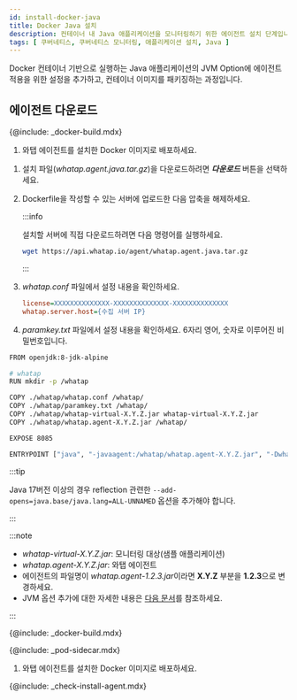 ```yaml
---
id: install-docker-java
title: Docker Java 설치
description: 컨테이너 내 Java 애플리케이션을 모니터링하기 위한 에이전트 설치 단계입니다.
tags: [ 쿠버네티스, 쿠버네티스 모니터링, 애플리케이션 설치, Java ]
---
```



Docker 컨테이너 기반으로 실행하는 Java 애플리케이션의 JVM Option에 에이전트 적용을 위한 설정을 추가하고, 컨테이너 이미지를 패키징하는 과정입니다.

## 에이전트 다운로드

<Tabs>
<TabItem value="dockerinstall" label="Docker Install" default>

{@include: _docker-build.mdx}  

1. 와탭 에이전트를 설치한 Docker 이미지로 배포하세요.

</TabItem>
<TabItem value="direct" label="직접 설치">

1. 설치 파일(*whatap.agent.java.tar.gz*)을 다운로드하려면 ***다운로드*** 버튼을 선택하세요.

1. Dockerfile을 작성할 수 있는 서버에 업로드한 다음 압축을 해제하세요.

    :::info
    
    설치할 서버에 직접 다운로드하려면 다음 명령어를 실행하세요.
    
    ```bash
    wget https://api.whatap.io/agent/whatap.agent.java.tar.gz
    ```

    :::

1. *whatap.conf* 파일에서 설정 내용을 확인하세요.

    ```ini
    license=XXXXXXXXXXXXXX-XXXXXXXXXXXXXX-XXXXXXXXXXXXXX
    whatap.server.host={수집 서버 IP}
    ```

1. *paramkey.txt* 파일에서 설정 내용을 확인하세요. 6자리 영어, 숫자로 이루어진 비밀번호입니다.

```bash title='Dockerfile 생성 예시'
FROM openjdk:8-jdk-alpine

# whatap
RUN mkdir -p /whatap

COPY ./whatap/whatap.conf /whatap/
COPY ./whatap/paramkey.txt /whatap/
COPY ./whatap/whatap-virtual-X.Y.Z.jar whatap-virtual-X.Y.Z.jar
COPY ./whatap/whatap.agent-X.Y.Z.jar /whatap/

EXPOSE 8085

ENTRYPOINT ["java", "-javaagent:/whatap/whatap.agent-X.Y.Z.jar", "-Dwhatap.micro.enabled=true", "-cp", "whatap-virtual-X.Y.Z.jar", "-Dwhatap.port=8085", "-Duser.timezone=Asia/Seoul", "-Dfile.encoding=UTF-8", "com.virtual.App"]
```

:::tip

Java 17버전 이상의 경우 reflection 관련한 `--add-opens=java.base/java.lang=ALL-UNNAMED` 옵션을 추가해야 합니다.

:::

:::note

* *whatap-virtual-X.Y.Z.jar*: 모니터링 대상(샘플 애플리케이션)
* *whatap.agent-X.Y.Z.jar*: 와탭 에이전트
* 에이전트의 파일명이 *whatap.agent-1.2.3.jar*이라면 **X.Y.Z** 부분을 **1.2.3**으로 변경하세요.
* JVM 옵션 추가에 대한 자세한 내용은 [다음 문서](https://docs.whatap.io/java/install-agent#addjvmopt)를 참조하세요.

:::

</TabItem>
<TabItem value='eksfargate' label='EKS Fargate'>

{@include: _docker-build.mdx}  

{@include: _pod-sidecar.mdx}

1. 와탭 에이전트를 설치한 Docker 이미지로 배포하세요.


</TabItem>
</Tabs>

{@include: _check-install-agent.mdx}
